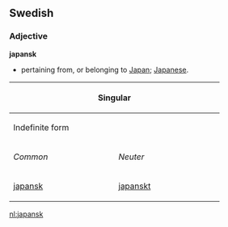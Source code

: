==Swedish==
===Adjective===
'''japansk'''

*pertaining from, or belonging to [[Japan]]; [[Japanese]].

{| border=1 cellspacing=0 
|- bgcolor="#FFFFF0" align=center
! colspan=4 width=400 | Singular
! rowspan=3 width=100 | Plural
|- bgcolor="#FFFFF0" align=center
! colspan=2 width=200 | Indefinite form
! colspan=2 width=200 | Definite form
|- bgcolor="#FFFFF0" align=center
| width=100 | ''Common''
| width=100 | ''Neuter''
| width=100 | ''NAtural masculine''
| width=100 | ''Other''
|- align=center
| [[japansk]]
| [[japanskt]]
| [[japanske]]
| [[japanska]]
| [[japanska]]
|}

[[nl:japansk]]